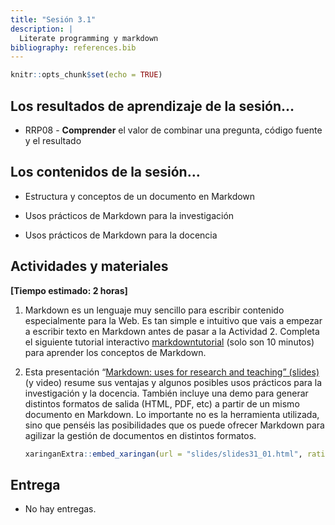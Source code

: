 ```yaml
---
title: "Sesión 3.1"
description: |
  Literate programming y markdown
bibliography: references.bib
---
```


```r
knitr::opts_chunk$set(echo = TRUE)
```

## Los resultados de aprendizaje de la sesión...

-   RRP08 - **Comprender** el valor de combinar una pregunta, código fuente y el resultado

## Los contenidos de la sesión...

-   Estructura y conceptos de un documento en Markdown

-   Usos prácticos de Markdown para la investigación

-   Usos prácticos de Markdown para la docencia

## Actividades y materiales

**[Tiempo estimado: 2 horas]**

1.  Markdown es un lenguaje muy sencillo para escribir contenido especialmente para la Web. Es tan simple e intuitivo que vais a empezar a escribir texto en Markdown antes de pasar a la Actividad 2. Completa el siguiente tutorial interactivo [markdowntutorial](https://www.markdowntutorial.com/) (solo son 10 minutos) para aprender los conceptos de Markdown.

2.  Esta presentación "[Markdown: uses for research and teaching" (slides)](slides/slides31_01.html) (y video) resume sus ventajas y algunos posibles usos prácticos para la investigación y la docencia. También incluye una demo para generar distintos formatos de salida (HTML, PDF, etc) a partir de un mismo documento en Markdown. Lo importante no es la herramienta utilizada, sino que penséis las posibilidades que os puede ofrecer Markdown para agilizar la gestión de documentos en distintos formatos.

    ```r
    xaringanExtra::embed_xaringan(url = "slides/slides31_01.html", ratio = "16:9")
    ```

## **Entrega**

-   No hay entregas.

### 
